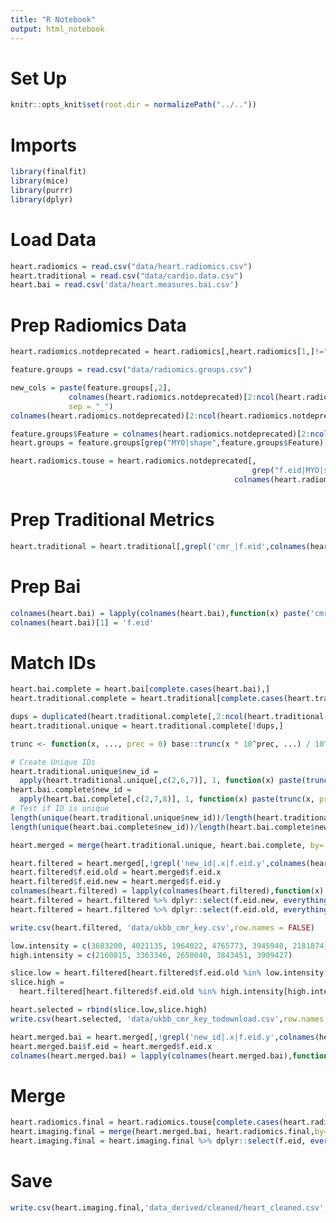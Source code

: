 ```yaml
---
title: "R Notebook"
output: html_notebook
---
```


# Set Up
```r
knitr::opts_knit$set(root.dir = normalizePath("../.."))
```

# Imports
```r
library(finalfit)
library(mice)
library(purrr)
library(dplyr)
```

# Load Data
```r
heart.radiomics = read.csv("data/heart.radiomics.csv")
heart.traditional = read.csv("data/cardio.data.csv")
heart.bai = read.csv('data/heart.measures.bai.csv')
```

# Prep Radiomics Data
```r
heart.radiomics.notdeprecated = heart.radiomics[,heart.radiomics[1,]!="Deprecated"]
```

```r
feature.groups = read.csv("data/radiomics.groups.csv")
```

```r
new_cols = paste(feature.groups[,2],
             colnames(heart.radiomics.notdeprecated)[2:ncol(heart.radiomics.notdeprecated)],
             sep = "_")
colnames(heart.radiomics.notdeprecated)[2:ncol(heart.radiomics.notdeprecated)] = new_cols
```

```r
feature.groups$Feature = colnames(heart.radiomics.notdeprecated)[2:ncol(heart.radiomics.notdeprecated)]
heart.groups = feature.groups[grep("MYO|shape",feature.groups$Feature),2]
```


```r
heart.radiomics.touse = heart.radiomics.notdeprecated[,
                                                      grep("f.eid|MYO|shape",
                                                  colnames(heart.radiomics.notdeprecated))]
```

# Prep Traditional Metrics
```r
heart.traditional = heart.traditional[,grepl('cmr_|f.eid',colnames(heart.traditional))]
```

# Prep Bai
```r
colnames(heart.bai) = lapply(colnames(heart.bai),function(x) paste('cmr',strsplit(x,'..',fixed=TRUE)[[1]][1],sep='_'))
colnames(heart.bai)[1] = 'f.eid'
```

# Match IDs
```r
heart.bai.complete = heart.bai[complete.cases(heart.bai),]
heart.traditional.complete = heart.traditional[complete.cases(heart.traditional),]
```

```r
dups = duplicated(heart.traditional.complete[,2:ncol(heart.traditional.complete)])
heart.traditional.unique = heart.traditional.complete[!dups,]
```

```r
trunc <- function(x, ..., prec = 0) base::trunc(x * 10^prec, ...) / 10^prec;
```

```r
# Create Unique IDs
heart.traditional.unique$new_id = 
  apply(heart.traditional.unique[,c(2,6,7)], 1, function(x) paste(trunc(x, prec=2),collapse=''))
heart.bai.complete$new_id = 
  apply(heart.bai.complete[,c(2,7,8)], 1, function(x) paste(trunc(x, prec=2),collapse=''))
# Test if ID is unique
length(unique(heart.traditional.unique$new_id))/length(heart.traditional.unique$new_id)
length(unique(heart.bai.complete$new_id))/length(heart.bai.complete$new_id)
```

```r
heart.merged = merge(heart.traditional.unique, heart.bai.complete, by='new_id')
```

```r
heart.filtered = heart.merged[,!grepl('new_id|.x|f.eid.y',colnames(heart.merged))]
heart.filtered$f.eid.old = heart.merged$f.eid.x
heart.filtered$f.eid.new = heart.merged$f.eid.y
colnames(heart.filtered) = lapply(colnames(heart.filtered),function(x) strsplit(x,'.y',fixed=TRUE)[[1]][1])
heart.filtered = heart.filtered %>% dplyr::select(f.eid.new, everything())
heart.filtered = heart.filtered %>% dplyr::select(f.eid.old, everything())
```

```r
write.csv(heart.filtered, 'data/ukbb_cmr_key.csv',row.names = FALSE)
```


```r
low.intensity = c(3683200, 4021135, 1964022, 4765773, 3945940, 2181874)
high.intensity = c(2160815, 3363346, 2650040, 3843451, 3909427)
```

```r
slice.low = heart.filtered[heart.filtered$f.eid.old %in% low.intensity[low.intensity %in% heart.filtered$f.eid.old],]
slice.high = 
  heart.filtered[heart.filtered$f.eid.old %in% high.intensity[high.intensity %in% heart.filtered$f.eid.old],]
```

```r
heart.selected = rbind(slice.low,slice.high)
write.csv(heart.selected, 'data/ukbb_cmr_key_todownload.csv',row.names = FALSE)
```

```r
heart.merged.bai = heart.merged[,!grepl('new_id|.x|f.eid.y',colnames(heart.merged))]
heart.merged.bai$f.eid = heart.merged$f.eid.x
colnames(heart.merged.bai) = lapply(colnames(heart.merged.bai),function(x) strsplit(x,'.y',fixed=TRUE)[[1]][1])
```


# Merge
```r
heart.radiomics.final = heart.radiomics.touse[complete.cases(heart.radiomics.touse),]
heart.imaging.final = merge(heart.merged.bai, heart.radiomics.final,by='f.eid')
heart.imaging.final = heart.imaging.final %>% dplyr::select(f.eid, everything())
```


# Save
```r
write.csv(heart.imaging.final,'data_derived/cleaned/heart_cleaned.csv', row.names = FALSE)
```
